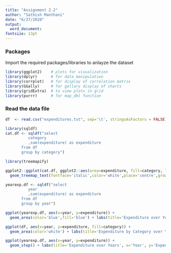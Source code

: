 ```yaml
---
title: "Assignment 2.2"
author: "Sathish Manthani"
date: "6/27/2020"
output: 
  word_document: 
fontsize: 13pt
---
```


### Packages
Import the required packages/libraries to anlayze the dataset  

```r

library(ggplot2)    # plots for visualization
library(dplyr)      # for data manipulation
library(corrplot)   # for display of correlation matrix
library(GGally)     # for gallary display of charts
library(gridExtra)  # to view plots in grid
library(purrr)      # for map_dbl function

```


### Read the data file  

```r
df  <- read.csv("expenditures.txt", sep='\t', stringsAsFactors = FALSE)
```

```r
library(sqldf)
cat.df <- sqldf("select 
          category
          ,sum(expenditure) as expenditure 
       from df 
       group by category")

```


```r
library(treemapify)

ggplot2::ggplot(cat.df, ggplot2::aes(area=expenditure, fill=category, label = category)) + geom_treemap() +
  geom_treemap_text(fontface='italic',color='white',place='centre',grow=TRUE) + ggplot2::labs(title = "Total Expenditures by category (1998-2008)")


```


```r

yearexp.df <- sqldf("select 
          year
          ,sum(expenditure) as expenditure 
       from df 
       group by year")

ggplot(yearexp.df, aes(x=year, y=expenditure)) +
  geom_area(color='blue',fill='blue') + labs(title='Expenditure over Years', x='Year', y='Expenditure')
```


```r

ggplot(df, aes(x=year, y=expenditure, fill=category)) +
  geom_area(color='white') + labs(title='Expenditure by Category over Years', x='Year', y='Expenditure')
```
```r

ggplot(yearexp.df, aes(x=year, y=expenditure)) +
  geom_step() + labs(title='Expenditure over Years', x='Year', y='Expenditure')
```
